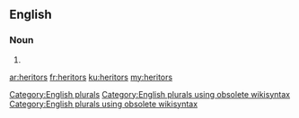 ==English==

===Noun===
{{head|en}}

# {{plural of|heritor}}

[[Category:English plurals]][[Category:English plurals using obsolete wikisyntax]][[Category:English plurals using obsolete wikisyntax]]

[[ar:heritors]]
[[fr:heritors]]
[[ku:heritors]]
[[my:heritors]]